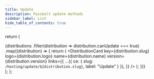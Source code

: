 ```yaml
---
title: Update
description: Passbolt update methods
sidebar_label: List
hide_table_of_contents: true
---
```



  return (
    <div className={styles.grid}>
      {distributions
      .filter(distribution => distribution.canUpdate === true)
      .map((distribution) => {
        return (
          <DistributionCard
            key={distribution.slug}
            logo={distribution.logo}
            name={distribution.name}
            version={distribution.version}
            links={{
              ...({
                ce: {
                  slug: `/hosting/update/${distribution.slug}`,
                  label: "Update"
                }
              }),
            }}
          />
        );
      })}
    </div>
  );
};

<DistributionCardWrapper />
